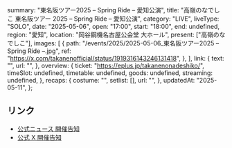   summary: "東名阪ツアー2025 – Spring Ride – 愛知公演",
  title: "高嶺のなでしこ 東名阪ツアー 2025 – Spring Ride – 愛知公演",
  category: "LIVE",
  liveType: "SOLO",
  date: "2025-05-06",
  open: "17:00",
  start: "18:00",
  end: undefined,
  region: "愛知",
  location: "岡谷鋼機名古屋公会堂 大ホール",
  present: ["高嶺のなでしこ"],
  images: [
    {
      path: "/events/2025/2025-05-06_東名阪ツアー2025 – Spring Ride –.jpg",
      ref: "https://x.com/takanenofficial/status/1919316143246131418",
    },
  ],
  link: {
    text: "",
    url: "",
  },
  overview: {
    ticket: "https://eplus.jp/takanenonadeshiko/",
    timeSlot: undefined,
    timetable: undefined,
    goods: undefined,
    streaming: undefined,
  },
  recaps: {
    costume: "",
    setlist: [],
    url: "",
  },
  updatedAt: "2025-05-11",
};

## リンク

- [公式ニュース 開催告知](https://takanenonadeshiko.jp/?p=3375)
- [公式 X 開催告知](https://x.com/takanenofficial/status/1890357852654432475)
